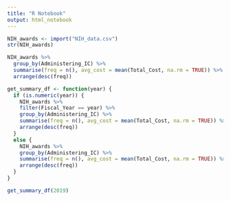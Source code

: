```yaml
---
title: "R Notebook"
output: html_notebook
---
```


```r
NIH_awards <- import("NIH_data.csv")
str(NIH_awards)
```

```r
NIH_awards %>%
  group_by(Administering_IC) %>%
  summarise(freq = n(), avg_cost = mean(Total_Cost, na.rm = TRUE)) %>%
  arrange(desc(freq))
```
```r
get_summary_df <- function(year) {
  if (is.numeric(year)) {
    NIH_awards %>%
    filter(Fiscal_Year == year) %>%
    group_by(Administering_IC) %>%
    summarise(freq = n(), avg_cost = mean(Total_Cost, na.rm = TRUE)) %>%
    arrange(desc(freq))
  } 
  else {
    NIH_awards %>%
    group_by(Administering_IC) %>%
    summarise(freq = n(), avg_cost = mean(Total_Cost, na.rm = TRUE)) %>%
    arrange(desc(freq))
  }
}
```

```r
get_summary_df(2019)
```


